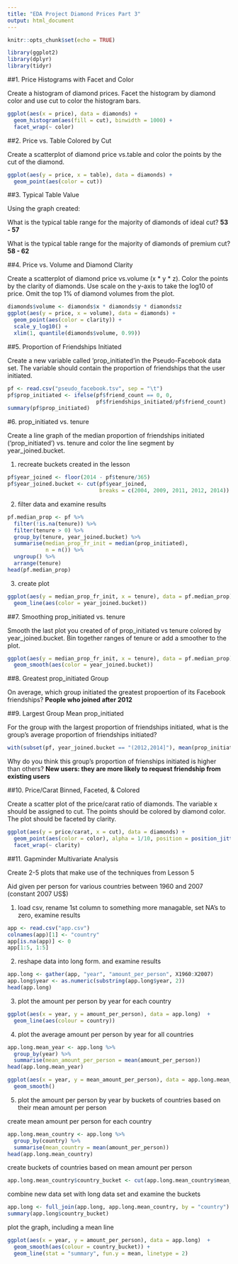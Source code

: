 ---
title: "EDA Project Diamond Prices Part 3"
output: html_document
---

```{r setup, include=FALSE}
knitr::opts_chunk$set(echo = TRUE)
```
```{r, message = FALSE}
library(ggplot2)
library(dplyr)
library(tidyr) 
```

##1. Price Histograms with Facet and Color

Create a histogram of diamond prices. Facet the histogram by diamond color and use cut to color the histogram bars.

```{r}
ggplot(aes(x = price), data = diamonds) + 
  geom_histogram(aes(fill = cut), binwidth = 1000) +
  facet_wrap(~ color)
```

##2. Price vs. Table Colored by Cut

Create a scatterplot of diamond price vs.table and color the points by the cut of the diamond.

```{r}
ggplot(aes(y = price, x = table), data = diamonds) + 
  geom_point(aes(color = cut))
```

##3. Typical Table Value

Using the graph created:

What is the typical table range for the majority of diamonds of ideal cut? **53 - 57**

What is the typical table range for the majority of diamonds of premium cut? **58 - 62**

##4. Price vs. Volume and Diamond Clarity

Create a scatterplot of diamond price vs.volume (x * y * z). Color the points by the clarity of diamonds. Use scale on the y-axis to take the log10 of price. Omit the top 1% of diamond volumes from the plot.

```{r}
diamonds$volume <- diamonds$x * diamonds$y * diamonds$z
ggplot(aes(y = price, x = volume), data = diamonds) + 
  geom_point(aes(color = clarity)) +
  scale_y_log10() +
  xlim(1, quantile(diamonds$volume, 0.99))
```

##5. Proportion of Friendships Initiated

Create a new variable called 'prop_initiated'in the Pseudo-Facebook data set. The variable should contain the proportion of friendships that the user initiated.

```{r}
pf <- read.csv("pseudo_facebook.tsv", sep = "\t")
pf$prop_initiated <- ifelse(pf$friend_count == 0, 0, 
                            pf$friendships_initiated/pf$friend_count)
summary(pf$prop_initiated)
```

#6. prop_initiated vs. tenure

Create a line graph of the median proportion of friendships initiated ('prop_initiated') vs. tenure and color the line segment by year_joined.bucket.

1. recreate buckets created in the lesson
```{r}
pf$year_joined <- floor(2014 - pf$tenure/365)
pf$year_joined.bucket <- cut(pf$year_joined, 
                             breaks = c(2004, 2009, 2011, 2012, 2014))
```

2. filter data and examine results
```{r}
pf.median_prop <- pf %>%
  filter(!is.na(tenure)) %>%
  filter(tenure > 0) %>%
  group_by(tenure, year_joined.bucket) %>%
  summarise(median_prop_fr_init = median(prop_initiated),
            n = n()) %>%
  ungroup() %>%
  arrange(tenure)
head(pf.median_prop)
```

3. create plot
```{r}
ggplot(aes(y = median_prop_fr_init, x = tenure), data = pf.median_prop) + 
  geom_line(aes(color = year_joined.bucket))
```

##7. Smoothing prop_initiated vs. tenure

Smooth the last plot you created of of prop_initiated vs tenure colored by year_joined.bucket. Bin together ranges of tenure or add a smoother to the plot.

```{r}
ggplot(aes(y = median_prop_fr_init, x = tenure), data = pf.median_prop) + 
  geom_smooth(aes(color = year_joined.bucket))
```

##8. Greatest prop_initiated Group

On average, which group initiated the greatest propoertion of its Facebook friendships? **People who joined after 2012**

##9. Largest Group Mean prop_initiated

For the group with the largest proportion of friendships initiated, what is the group's average proportion of friendships initiated?
```{r}
with(subset(pf, year_joined.bucket == "(2012,2014]"), mean(prop_initiated))
```

Why do you think this group's proportion of frienships initiated is higher than others?
**New users: they are more likely to request friendship from existing users**

##10. Price/Carat Binned, Faceted, & Colored

Create a scatter plot of the price/carat ratio of diamonds. The variable x should be assigned to cut. The points should be colored by diamond color. The plot should be faceted by clarity.

```{r}
ggplot(aes(y = price/carat, x = cut), data = diamonds) + 
  geom_point(aes(color = color), alpha = 1/10, position = position_jitter(h = 5)) +
  facet_wrap(~ clarity)
```

##11. Gapminder Multivariate Analysis

Create 2-5 plots that make use of the techniques from Lesson 5

Aid given per person for various countries between 1960 and 2007 (constant 2007 US$)

1. load csv, rename 1st column to something more managable, set NA's to zero, examine results
```{r}
app <- read.csv("app.csv")
colnames(app)[1] <- "country" 
app[is.na(app)] <- 0 
app[1:5, 1:5]
```

2. reshape data into long form. and examine results
```{r}
app.long <- gather(app, "year", "amount_per_person", X1960:X2007)
app.long$year <- as.numeric(substring(app.long$year, 2))
head(app.long)
```

3. plot the amount per person by year for each country
```{r}
ggplot(aes(x = year, y = amount_per_person), data = app.long)  +   
  geom_line(aes(colour = country))
```

4. plot the average amount per person by year for all countries
```{r}
app.long.mean_year <- app.long %>%
  group_by(year) %>%
  summarise(mean_amount_per_person = mean(amount_per_person))
head(app.long.mean_year)

ggplot(aes(x = year, y = mean_amount_per_person), data = app.long.mean_year)  +   
  geom_smooth()
```

5. plot the amount per person by year by buckets of countries based on their mean amount per person

create mean amount per person for each country
```{r}
app.long.mean_country <- app.long %>%
  group_by(country) %>%
  summarise(mean_country = mean(amount_per_person))
head(app.long.mean_country)
```

create buckets of countries based on mean amount per person
```{r}
app.long.mean_country$country_bucket <- cut(app.long.mean_country$mean_country, breaks = 5)
```

combine new data set with long data set and examine the buckets
```{r}
app.long <- full_join(app.long, app.long.mean_country, by = "country") 
summary(app.long$country_bucket)
```

plot the graph, including a mean line
```{r}
ggplot(aes(x = year, y = amount_per_person), data = app.long)  +   
  geom_smooth(aes(colour = country_bucket)) +
  geom_line(stat = "summary", fun.y = mean, linetype = 2)
```


